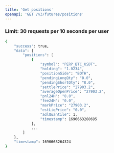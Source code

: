 ```yaml
---
title: 'Get positions'
openapi: 'GET /v3/futures/positions'
---
```

### **Limit: 30 requests per 10 seconds per user**



<ResponseExample>

```bash
{
    "success": true,
    "data": {
        "positions": [
            {
                "symbol": "PERP_BTC_USDT",
                "holding": "1.0234",
                "positionSide": "BOTH",
                "pendingLongQty": "0.0",
                "pendingShortQty": "0.0",
                "settlePrice": "27903.2",
                "averageOpenPrice": "27903.2",
                "pnl24H": "0.0",
                "fee24H": "0.0",
                "markPrice": "27903.2",
                "estLiqPrice": "0.0",
                "adlQuantile": 1,
                "timestamp": 1696663260695
            },
            ...
        ]
    },
    "timestamp": 1696663264324
}

```

</ResponseExample>


